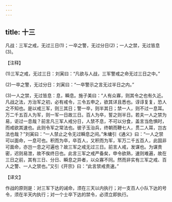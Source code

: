 ```yaml
---
---
---
```

title: 十三
---



凡战：三军之戒，无过三日(1)；一卒之警，无过分日(2)；一人之禁，无过皆息(3)。

【注释】

(1)三军之戒，无过三日：刘寅曰：“凡欲与人战，三军警戒之命无过三日之中。”

(2)一卒之警，无过分日：刘寅曰：“一卒警示之言无过半日之内。”

(3)一人之禁，无过皆息：息，瞬息。施子美曰：“人有众寡，则其令之也有久近。凡战之法，方治军之初，必有戒令，三令五申之，欲其详且悉也。谆谆复复，恐人之不知也。是以戒三军，则三其日；警一卒，则半其日；禁一人，则不过一息耳。万二千五百人为军，则一军一日故三日。百人为卒，誓之则半日。若夫一人之禁为易，讵过一息哉？前言凡三军人戒分日，人禁不息，不可以分食，盖言当危惧时，而戒欲其速也。此则令军之常法也。彼子玉治兵，终朝而鞭七人，贯二人耳，岂古法也哉？”刘寅曰：“一人禁止之令无过瞬息之间。”朱墉引《通义》曰：“一人之禁可以面命，一息可也。积而为卒，卒百人，又积而为军，军万二千五百人，此固非可面命，亦岂一息之可遍也？故三军之戒无过三日。前言人戒，发谋也。为谋贵密，迟则易泄，故不俟终日也。此言三军之戒严备矣，申令欲熟，速则难遍，故在三日之前，其有三日、分日、瞬息之异者，以众寡不同。然而非实有三军之戒、百人之警、一人之禁也。”又引《开宗》曰：“此言禁戒贵速。”

【译文】

作战的原则是：对三军下达的诫命，须在三天以内执行；对一支百人小队下达的号令，须在半天内执行；对一个士卒下达的禁令，必须立即执行。